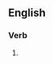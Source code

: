 ==English==

===Verb===
{{head|en|past participle}}

# {{past participle of|give out|lang=en|nocat=1}}